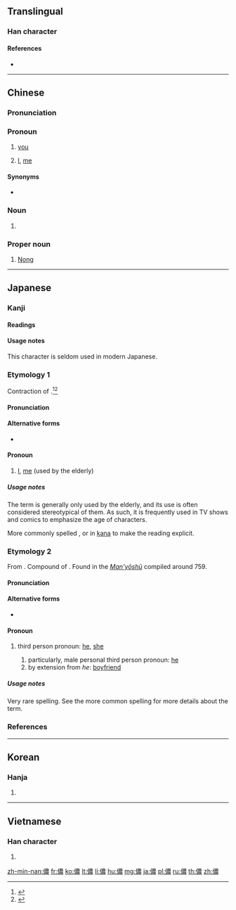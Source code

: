 {{also|侬}}
==Translingual==

===Han character===
{{Han char|rn=9|rad=人|as=13|sn=15|four=25232|canj=OTWV|ids=⿰亻農}}

====References====
* {{Han ref|kx=0118.250|dkj=01176|dj=0251.090|hdz=10225.040|uh=5102|ud=20738|bh=BBFA|bd=48122}}

----

==Chinese==
{{zh-forms|s=侬}}

===Pronunciation===
{{zh-pron
|m=nóng
|c=nung4
|md=nè̤ng
|mn=lâng
|w=1non
|mc=y
|oc=y
|cat=pron,pn,n
}}

===Pronoun===
{{zh-pronoun}}

# {{label|zh|Wu|sort=1non}} [[you]] {{gloss|2nd person singular pronoun}}
#: {{zh-usex|哪能 儂 現在 上海言話 講 了 介 好？|How come '''you''' speak Shanghainese so well?|SH}}
# {{label|zh|poetic|sort=nong2}} [[I]], [[me]] {{gloss|1st person singular pronoun}}

====Synonyms====
* {{zh-l|你}}

===Noun===
{{zh-noun}}

# {{label|zh|Min}} {{alternative form of|人|lang=zh}}

===Proper noun===
{{zh-proper noun}}

# {{surname|lang=zh}} [[Nong]]

----

==Japanese==
{{ja-kanjitab|わし|yomi=kun}}

===Kanji===
{{ja-kanji|grade=|rs=人13}}

====Readings====
{{ja-readings
|goon=[[の]] (no), [[のう]] (nō)
|kanon=[[どう]] (dō)
|kanyoon=[[のん]] (non)
|kun=[[わし]] (washi), [[かれ]] (kare)
}}

====Usage notes====
This character is seldom used in modern Japanese.

===Etymology 1===
{{ja-kanjitab|yomi=k|わし}}
Contraction of {{m|ja|私|tr=watashi||I, me}}.<ref name="KDJ">{{R:Kokugo Dai Jiten}}</ref><ref name="DJR">{{R:Daijirin}}</ref>

====Pronunciation====
{{ja-pron|yomi=k|わし|acc=0|acc_ref=DJR}}

====Alternative forms====
* {{ja-l|私}} {{qualifier|more common}}

====Pronoun====
{{ja-pos|わし|pronoun}}

# [[I]], [[me]] (used by the elderly)

=====Usage notes=====
The term is generally only used by the elderly, and its use is often considered stereotypical of them. As such, it is frequently used in TV shows and comics to emphasize the age of characters.

More commonly spelled {{m|ja|私}}, or in [[kana#English|kana]] to make the reading explicit.

===Etymology 2===
{{ja-kanjitab|yomi=k|かれ}}
From {{etyl|ojp|ja|sort=かれ}}. Compound of {{suffix|lang=ja|sort=かれ|彼|tr1=ka|t1=that, yon|れ|tr2=re|pos2=nominalizing suffix for demonstratives}}. Found in the [[w:Man'yōshū|''Man'yōshū'']] compiled around 759.

====Pronunciation====
{{ja-pron|yomi=k|かれ|acc=1|acc_ref=DJR}}

====Alternative forms====
* {{ja-l|彼}} {{qualifier|more common}}

====Pronoun====
{{ja-pos|pronoun|かれ}}

# {{label|ja|sort=かれ|rare}} third person pronoun: [[he]], [[she]]
## particularly, male personal third person pronoun: [[he]]
## by extension from ''he'': [[boyfriend]]

=====Usage notes=====
Very rare spelling. See the more common spelling {{m|ja|彼}} for more details about the term.

===References===
<references/>

----

==Korean==

===Hanja===
{{ko-hanja|hangeul=농|rv=nong|mr=nong}}

# {{defn|lang=ko|sort=人13}}

----

==Vietnamese==

===Han character===
{{vi-hantu|[[nông]], [[nùng]], [[noọng]]|rs=人13}}

# {{defn|lang=vi|sort=人13}}

[[zh-min-nan:儂]]
[[fr:儂]]
[[ko:儂]]
[[lt:儂]]
[[li:儂]]
[[hu:儂]]
[[mg:儂]]
[[ja:儂]]
[[pl:儂]]
[[ru:儂]]
[[th:儂]]
[[zh:儂]]